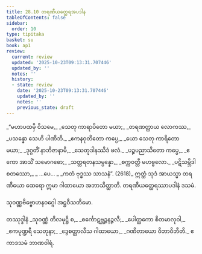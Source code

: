 ```yaml
---
title: 28.10 တရဏီယတ္ထေရအပဒါန
tableOfContents: false
sidebar:
  order: 10
type: tipitaka
basket: su
book: ap1
review:
  current: review
  updated: '2025-10-23T09:13:31.707446'
  updated_by: ''
  notes: ''
  history:
  - state: review
    date: '2025-10-23T09:13:31.707446'
    updated_by: ''
    notes: ''
    previous_state: draft
---
```



<ReviewStatus review={frontmatter.review} showDetails={true} />

<HypothesisAnnotation frontmatter={frontmatter} />

<DynamicBreadcrumb />

<Division number="38" book="ap1" e="ch" v="20" p="269">

<Paragraph number="3278" type="verses" book="ap1">
_“မဟာပထမှိ ဝိသမေ,_  
_သေတု ကာရာပိတော မယာ;_  
_တရဏတ္ထာယ လောကဿ,_  
_ပသန္နော သေဟိ ပါဏိဘိ._  

</Paragraph>

</Division>
<Division number="39" book="ap1" e="ch" v="20" p="269">

<Paragraph number="3279" type="verses" book="ap1">
_ဧကနဝုတိတော ကပ္ပေ,_  
_ယော သေတု ကာရိတော မယာ;_  
_ဒုဂ္ဂတိံ နာဘိဇာနာမိ,_  
_သေတုဒါနဿိဒံ ဖလံ._  

</Paragraph>

</Division>
<Division number="40" book="ap1" e="ch" v="20" p="269">

<Paragraph number="3280" type="verses" book="ap1">
_ပဉ္စပညာသိတော ကပ္ပေ,_  
_ဧကော အာသိံ သမောဂဓော;_  
_သတ္တရတနသမ္ပန္နော,_  
_စက္ကဝတ္တီ မဟဗ္ဗလော._  

</Paragraph>

</Division>
<Division number="41" book="ap1" e="ch" v="20" p="269">

<Paragraph number="3281" type="verses" book="ap1">
_ပဋိသမ္ဘိဒါ စတဿော,_  
_ …ပေ… _  
_ကတံ ဗုဒ္ဓဿ သာသနံ”. (2618)_  

</Paragraph>

<Paragraph number="3282" book="ap1">
ဣတ္ထံ သုဒံ အာယသ္မာ တရဏီယော ထေရော ဣမာ ဂါထာယော အဘာသိတ္ထာတိ.

</Paragraph>
</Division>

<Paragraph number="3283" type="center" book="ap1">
တရဏီယတ္ထေရဿာပဒါနံ ဒသမံ.

  
<Emphasis>သုဝဏ္ဏဗိဗ္ဗောဟနဝဂ္ဂေါ အဋ္ဌဝီသတိမော.</Emphasis>



</Paragraph>

<Paragraph number="3284" type="center" book="ap1">
တဿုဒ္ဒါနံ


</Paragraph>

<Paragraph number="3285" type="verses" book="ap1">
_သုဝဏ္ဏံ တိလမုဋ္ဌိ စ,_  
_စင်္ကောဋဗ္ဘဉ္ဇနဉ္ဇလီ;_  
_ပေါတ္ထကော စိတမာလုဝါ,_  
_ဧကပုဏ္ဍရီ သေတုနာ;_  
_ဒွေစတ္တာလီသ ဂါထာယော,_  
_ဂဏိတာယော ဝိဘာဝိဘီတိ._  


</Paragraph>

<Paragraph number="3286" type="center" book="ap1">
ဧကာဒသမံ ဘာဏဝါရံ.
</Paragraph>